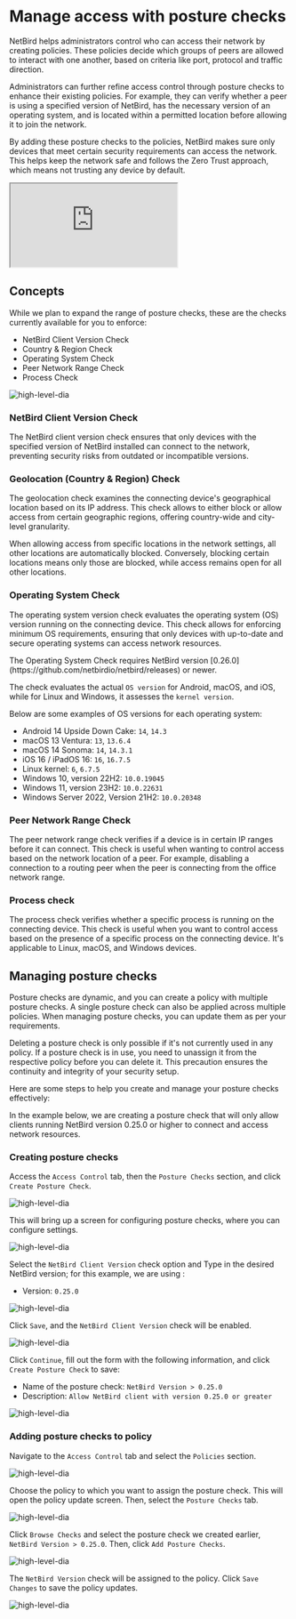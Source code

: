 # Manage access with posture checks


NetBird helps administrators control who can access their network by creating policies. These policies decide which groups of peers are allowed to interact with one another, based on criteria like port, protocol and traffic direction.

Administrators can further refine access control through posture checks to enhance their existing policies. For example, they can verify whether a peer is using a specified version of NetBird, has the necessary version of an operating system, and is located within a permitted location before allowing it to join the network.

By adding these posture checks to the policies, NetBird makes sure only devices that meet certain security requirements can access the network. This helps keep the network safe and follows the Zero Trust approach, which means not trusting any device by default.

<div className="videowrapper">
    <iframe src="https://www.youtube.com/embed/-KlJUBuZrpo" allow="fullscreen;"></iframe>
</div>

## Concepts


While we plan to expand the range of posture checks, these are the checks currently available for you to enforce:

- NetBird Client Version Check
- Country & Region Check
- Operating System Check
- Peer Network Range Check
- Process Check

<p>
    <img src="/docs-static/img/how-to-guides/supported-posture-checks-list.png" alt="high-level-dia" className="imagewrapper"/>
</p>

### NetBird Client Version Check

The NetBird client version check ensures that only devices with the specified version of NetBird installed can connect to the network, preventing security risks from outdated or incompatible versions.

### Geolocation (Country & Region) Check

The geolocation check examines the connecting device's geographical location based on its IP address.
This check allows to either block or allow access from certain geographic regions,
offering country-wide and city-level granularity.

<Note>
    When allowing access from specific locations in the network settings, all other locations are automatically blocked. Conversely, blocking certain locations means only those are blocked, while access remains open for all other locations.
</Note>

### Operating System Check

The operating system version check evaluates the operating system (OS) version running on the connecting device.
This check allows for enforcing minimum OS requirements, ensuring that only devices with up-to-date and
secure operating systems can access network resources.

<Note>
    The Operating System Check requires NetBird version [0.26.0](https://github.com/netbirdio/netbird/releases) or newer.
</Note>

The check evaluates the actual `OS version` for Android, macOS, and iOS, while for Linux and Windows, it assesses the `kernel version`.

Below are some examples of OS versions for each operating system:

* Android 14 Upside Down Cake: `14`, `14.3`
* macOS 13	Ventura: `13`, `13.6.4`
* macOS 14 Sonoma: `14`, `14.3.1`
* iOS 16 / iPadOS 16: `16`, `16.7.5`
* Linux kernel: `6`, `6.7.5`
* Windows 10, version 22H2: `10.0.19045`
* Windows 11, version 23H2: `10.0.22631`
* Windows Server 2022, Version 21H2: `10.0.20348`

### Peer Network Range Check

The peer network range check verifies if a device is in certain IP ranges before it can connect. This check is useful when wanting to control access based on the network location of a peer. For example, disabling a connection to a routing peer when the peer is connecting from the office network range.

### Process check
The process check verifies whether a specific process is running on the connecting device. This check is useful when you want to control access based on the presence of a specific process on the connecting device. It's applicable to Linux, macOS, and Windows devices.

## Managing posture checks

Posture checks are dynamic, and you can create a policy with multiple posture checks. A single posture
check can also be applied across multiple policies. When managing posture checks, you can update them as
per your requirements.

Deleting a posture check is only possible if it's not currently used in any policy. If a posture check is in use,
you need to unassign it from the respective policy before you can delete it. This precaution ensures the continuity
and integrity of your security setup.

Here are some steps to help you create and manage your posture checks effectively:

In the example below, we are creating a posture check that will only allow clients running NetBird version 0.25.0 or
higher to connect and access network resources.

### Creating posture checks
Access the `Access Control` tab, then the `Posture Checks` section, and click `Create Posture Check`.

<p>
    <img src="/docs-static/img/how-to-guides/add-posture-check.png" alt="high-level-dia" className="imagewrapper-big"/>
</p>


This will bring up a screen for configuring posture checks, where you can configure settings.

<p>
    <img src="/docs-static/img/how-to-guides/posture-check-create-list.png" alt="high-level-dia" className="imagewrapper"/>
</p>

Select the `NetBird Client Version` check option and Type in the desired NetBird version; for this example, we are using :
- Version: `0.25.0`

<p>
    <img src="/docs-static/img/how-to-guides/netbird-version-check.png" alt="high-level-dia" className="imagewrapper"/>
</p>

Click `Save`, and the `NetBird Client Version` check will be enabled.
<p>
    <img src="/docs-static/img/how-to-guides/posture-check-netbird-version-enabled.png" alt="high-level-dia" className="imagewrapper"/>
</p>

Click `Continue`, fill out the form with the following information, and click `Create Posture Check` to save:
- Name of the posture check: `NetBird Version > 0.25.0`
- Description: `Allow NetBird client with version 0.25.0 or greater`

<p>
    <img src="/docs-static/img/how-to-guides/posture-check-post-config.png" alt="high-level-dia" className="imagewrapper"/>
</p>

### Adding posture checks to policy

Navigate to the `Access Control` tab and select the `Policies` section.

<p>
    <img src="/docs-static/img/how-to-guides/policies-list.png" alt="high-level-dia" className="imagewrapper-big"/>
</p>

Choose the policy to which you want to assign the posture check. This will open the policy update screen. Then,
select the `Posture Checks` tab.
<p>
    <img src="/docs-static/img/how-to-guides/policy-new-posture-check.png" alt="high-level-dia" className="imagewrapper"/>
</p>

Click `Browse Checks` and select the posture check we created earlier, `NetBird Version > 0.25.0`. Then, click `Add Posture Checks`.

<p>
    <img src="/docs-static/img/how-to-guides/policy-posture-checks-select.png" alt="high-level-dia" className="imagewrapper"/>
</p>

The `NetBird Version` check will be assigned to the policy. Click `Save Changes` to save the policy updates.
<p>
    <img src="/docs-static/img/how-to-guides/policy-posture-checks-assigned.png" alt="high-level-dia" className="imagewrapper"/>
</p>

